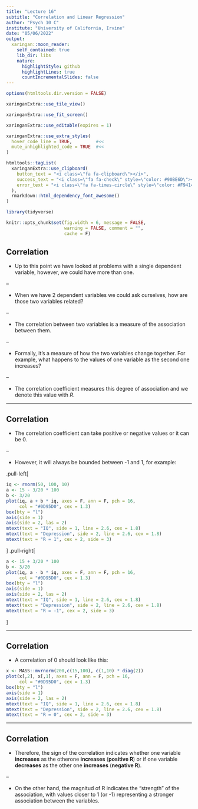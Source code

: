```yaml
---
title: "Lecture 16"
subtitle: "Correlation and Linear Regression"
author: "Psych 10 C"
institute: "University of California, Irvine"
date: "05/06/2022"
output:
  xaringan::moon_reader:
    self_contained: true
    lib_dir: libs
    nature:
      highlightStyle: github
      highlightLines: true
      countIncrementalSlides: false
---
```


```r
options(htmltools.dir.version = FALSE)
```

```r
xaringanExtra::use_tile_view()

xaringanExtra::use_fit_screen()

xaringanExtra::use_editable(expires = 1)

xaringanExtra::use_extra_styles(
  hover_code_line = TRUE,         #<<
  mute_unhighlighted_code = TRUE  #<<
)

htmltools::tagList(
  xaringanExtra::use_clipboard(
    button_text = "<i class=\"fa fa-clipboard\"></i>",
    success_text = "<i class=\"fa fa-check\" style=\"color: #90BE6D\"></i>",
    error_text = "<i class=\"fa fa-times-circle\" style=\"color: #F94144\"></i>"
  ),
  rmarkdown::html_dependency_font_awesome()
)
```

```r
library(tidyverse)

knitr::opts_chunk$set(fig.width = 6, message = FALSE, 
                      warning = FALSE, comment = "", 
                      cache = F)
```

## Correlation

- Up to this point we have looked at problems with a single dependent variable, 
however, we could have more than one.

--

- When we have 2 dependent variables we could ask ourselves, how are those two 
variables related?

--

- The correlation between two variables is a measure of the association between 
them.

--

- Formally, it's a measure of how the two variables change together. For 
example, what happens to the values of one variable as the second one increases?

--

- The correlation coefficient measures this degree of association and we denote
this value with $R$.

---

## Correlation

- The correlation coefficient can take positive or negative values or it can 
be 0.

--

- However, it will always be bounded between -1 and 1, for example:

.pull-left[
```r
iq <- rnorm(50, 100, 10)
a <- 15 - 3/20 * 100
b <- 3/20
plot(iq, a + b * iq, axes = F, ann = F, pch = 16,
     col = "#0D95D0", cex = 1.3)
box(bty = "l")
axis(side = 1)
axis(side = 2, las = 2)
mtext(text = "IQ", side = 1, line = 2.6, cex = 1.8)
mtext(text = "Depression", side = 2, line = 2.6, cex = 1.8)
mtext(text = "R = 1", cex = 2, side = 3)
```
]
.pull-right[
```r
a <- 15 + 3/20 * 100
b <- 3/20
plot(iq, a - b * iq, axes = F, ann = F, pch = 16,
     col = "#0D95D0", cex = 1.3)
box(bty = "l")
axis(side = 1)
axis(side = 2, las = 2)
mtext(text = "IQ", side = 1, line = 2.6, cex = 1.8)
mtext(text = "Depression", side = 2, line = 2.6, cex = 1.8)
mtext(text = "R = -1", cex = 2, side = 3)
```
]

---

## Correlation

- A correlation of 0 should look like this:

```r
x <- MASS::mvrnorm(200,c(15,100), c(1,10) * diag(2))
plot(x[,2], x[,1], axes = F, ann = F, pch = 16,
     col = "#0D95D0", cex = 1.3)
box(bty = "l")
axis(side = 1)
axis(side = 2, las = 2)
mtext(text = "IQ", side = 1, line = 2.6, cex = 1.8)
mtext(text = "Depression", side = 2, line = 2.6, cex = 1.8)
mtext(text = "R = 0", cex = 2, side = 3)
```

---

## Correlation

- Therefore, the sign of the correlation indicates whether one variable 
**increases** as the otherone **increases** (**positive R**) or if one variable 
**decreases** as the other one **increases** (**negative R**).

--

- On the other hand, the magnitud of R indicates the "strength" of the 
association, with values closer to 1 (or -1) representing a stronger association
between the variables.




